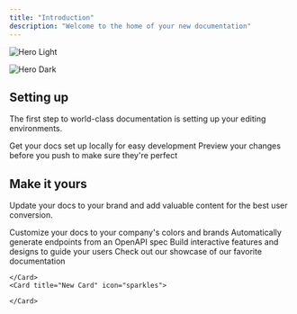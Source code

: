 ```yaml
---
title: "Introduction"
description: "Welcome to the home of your new documentation"
---
```


<img
  className="block dark:hidden"
  src="/images/hero-light.png"
  alt="Hero Light"
/>

<img
  className="hidden dark:block"
  src="/images/hero-dark.png"
  alt="Hero Dark"
/>

## Setting up

The first step to world-class documentation is setting up your editing environments.

<CardGroup cols="2">
  <Card title="Edit Your Docs" icon="pen-to-square" href="https://mintlify.com/docs/quickstart">
    Get your docs set up locally for easy development
  </Card>
  <Card title="Preview Changes" icon="image" href="https://mintlify.com/docs/development">
    Preview your changes before you push to make sure they're perfect
  </Card>
  <Card title="New Card" icon="sparkles">
    
  </Card>
</CardGroup>

## Make it yours

Update yo<Tooltip tip="gj">ur docs to </Tooltip>your brand and add valuable content for the best user conversion.

<CardGroup cols="2">
  <Card title="Customize Style" icon="palette" iconType="duotone" href="https://mintlify.com/docs/settings/global" cta="132">
    Customize your docs to your company's colors and brands
  </Card>
  <Card title="Reference APIs" icon="code" href="https://mintlify.com/docs/api-playground/openapi">
    Automatically generate endpoints from an OpenAPI spec
  </Card>
  <Card title="Add Components" icon="screwdriver-wrench" href="https://mintlify.com/docs/content/components/accordions">
    Build interactive features and designs to guide your users
  </Card>
  <Card title="Get Inspiration" icon="stars" href="https://mintlify.com/customers">
    Check out our showcase of our favorite documentation
  </Card>
  <CardGroup cols="3">
    <Card title="New Card" icon="sparkles">
      
    </Card>
    <Card title="New Card" icon="sparkles">
      
    </Card>
  </CardGroup>
</CardGroup>